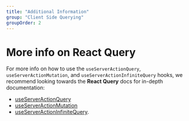 ```yaml
---
title: "Additional Information"
group: "Client Side Querying"
groupOrder: 2
---
```


# More info on React Query

For more info on how to use the `useServerActionQuery`, `useServerActionMutation`, and `useServerActionInfiniteQuery` hooks, we recommend looking towards the **React Query** docs for in-depth documentation:

- [useServerActionQuery](https://tanstack.com/query/latest/docs/framework/react/reference/useQuery#usequery)
- [useServerActionMutation](https://tanstack.com/query/latest/docs/framework/react/reference/useMutation#usemutation)
- [useServerActionInfiniteQuery](https://tanstack.com/query/latest/docs/framework/react/reference/useInfiniteQuery#useinfinitequery).
